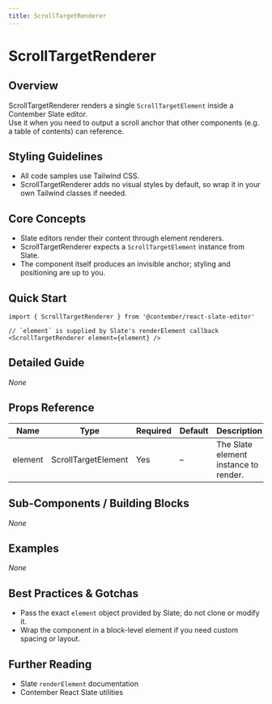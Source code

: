 ```yaml
---
title: ScrollTargetRenderer
---
```


<!-- Edited by human: false -->
<!-- Examples count: 0 -->
<!-- Source examples: 0 -->
<!-- Playground examples: 0 -->
<!-- External examples: 0 -->
<!-- Import examples: 0 -->

# ScrollTargetRenderer

## Overview
ScrollTargetRenderer renders a single `ScrollTargetElement` inside a Contember Slate editor.  
Use it when you need to output a scroll anchor that other components (e.g. a table of contents) can reference.

## Styling Guidelines
* All code samples use Tailwind CSS.  
* ScrollTargetRenderer adds no visual styles by default, so wrap it in your own Tailwind classes if needed.

## Core Concepts
* Slate editors render their content through element renderers.  
* ScrollTargetRenderer expects a `ScrollTargetElement` instance from Slate.  
* The component itself produces an invisible anchor; styling and positioning are up to you.  

## Quick Start
```tsx
import { ScrollTargetRenderer } from '@contember/react-slate-editor'

// `element` is supplied by Slate's renderElement callback
<ScrollTargetRenderer element={element} />
```

## Detailed Guide
_None_

## Props Reference
| Name    | Type | Required | Default | Description |
|---------|------|----------|---------|-------------|
| element | ScrollTargetElement | Yes | – | The Slate element instance to render. |

## Sub-Components / Building Blocks
_None_

## Examples
_None_

## Best Practices & Gotchas
* Pass the exact `element` object provided by Slate; do not clone or modify it.  
* Wrap the component in a block-level element if you need custom spacing or layout.  

## Further Reading
* Slate `renderElement` documentation  
* Contember React Slate utilities  

<!-- End of Generated Documentation -->